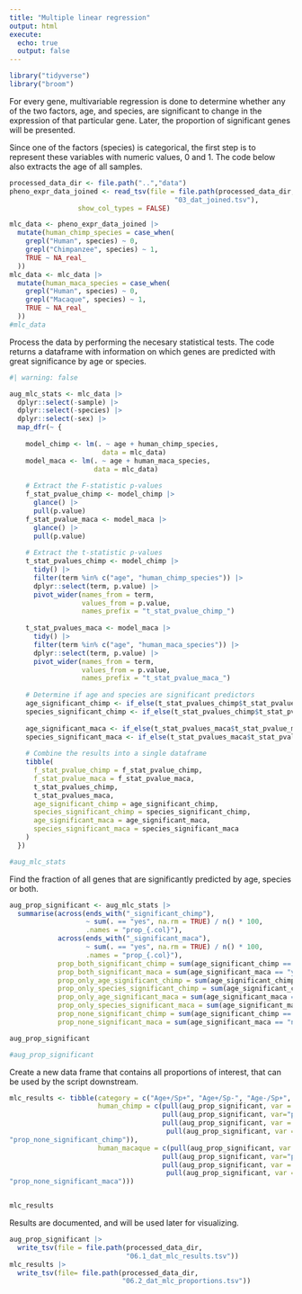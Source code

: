 ```yaml
---
title: "Multiple linear regression"
output: html
execute:
  echo: true
  output: false
---
```


```r
library("tidyverse")
library("broom")
```

For every gene, multivariable regression is done to determine whether any of the two factors, age, and species, are significant to change in the expression of that particular gene. Later, the proportion of significant genes will be presented.

Since one of the factors (species) is categorical, the first step is to represent these variables with numeric values, 0 and 1. The code below also extracts the age of all samples.

```r
processed_data_dir <- file.path("..","data")
pheno_expr_data_joined <- read_tsv(file = file.path(processed_data_dir,
                                         "03_dat_joined.tsv"),
                 show_col_types = FALSE)
```

```r
mlc_data <- pheno_expr_data_joined |> 
  mutate(human_chimp_species = case_when(
    grepl("Human", species) ~ 0,
    grepl("Chimpanzee", species) ~ 1,
    TRUE ~ NA_real_
  ))
mlc_data <- mlc_data |>
  mutate(human_maca_species = case_when(
    grepl("Human", species) ~ 0,
    grepl("Macaque", species) ~ 1,
    TRUE ~ NA_real_
  ))
#mlc_data
```

Process the data by performing the necesary statistical tests. The code returns a dataframe with information on which genes are predicted with great significance by age or species.

```r
#| warning: false

aug_mlc_stats <- mlc_data |>
  dplyr::select(-sample) |>
  dplyr::select(-species) |>
  dplyr::select(-sex) |>
  map_dfr(~ {
    
    model_chimp <- lm(. ~ age + human_chimp_species,
                       data = mlc_data)
    model_maca <- lm(. ~ age + human_maca_species,
                     data = mlc_data)
    
    # Extract the F-statistic p-values
    f_stat_pvalue_chimp <- model_chimp |>
      glance() |>
      pull(p.value)
    f_stat_pvalue_maca <- model_maca |>
      glance() |> 
      pull(p.value)
    
    # Extract the t-statistic p-values
    t_stat_pvalues_chimp <- model_chimp |>
      tidy() |>
      filter(term %in% c("age", "human_chimp_species")) |>
      dplyr::select(term, p.value) |>
      pivot_wider(names_from = term, 
                  values_from = p.value,
                  names_prefix = "t_stat_pvalue_chimp_")
    
    t_stat_pvalues_maca <- model_maca |>
      tidy() |>
      filter(term %in% c("age", "human_maca_species")) |>
      dplyr::select(term, p.value) |>
      pivot_wider(names_from = term,
                  values_from = p.value,
                  names_prefix = "t_stat_pvalue_maca_")
    
    # Determine if age and species are significant predictors
    age_significant_chimp <- if_else(t_stat_pvalues_chimp$t_stat_pvalue_chimp_age < 0.05, "yes", "no")
    species_significant_chimp <- if_else(t_stat_pvalues_chimp$t_stat_pvalue_chimp_human_chimp_species < 0.05, "yes", "no")
    
    age_significant_maca <- if_else(t_stat_pvalues_maca$t_stat_pvalue_maca_age < 0.05, "yes", "no")
    species_significant_maca <- if_else(t_stat_pvalues_maca$t_stat_pvalue_maca_human_maca_species < 0.05, "yes", "no")
    
    # Combine the results into a single dataframe
    tibble(
      f_stat_pvalue_chimp = f_stat_pvalue_chimp,
      f_stat_pvalue_maca = f_stat_pvalue_maca,
      t_stat_pvalues_chimp,
      t_stat_pvalues_maca,
      age_significant_chimp = age_significant_chimp,
      species_significant_chimp = species_significant_chimp,
      age_significant_maca = age_significant_maca,
      species_significant_maca = species_significant_maca
    )
  })

#aug_mlc_stats
```

Find the fraction of all genes that are significantly predicted by age, species or both.

```r
aug_prop_significant <- aug_mlc_stats |>
  summarise(across(ends_with("_significant_chimp"),
                   ~ sum(. == "yes", na.rm = TRUE) / n() * 100,
                   .names = "prop_{.col}"),
            across(ends_with("_significant_maca"),
                   ~ sum(. == "yes", na.rm = TRUE) / n() * 100,
                   .names = "prop_{.col}"),
            prop_both_significant_chimp = sum(age_significant_chimp == "yes" & species_significant_chimp == "yes", na.rm = TRUE) / n() * 100,
            prop_both_significant_maca = sum(age_significant_maca == "yes" & species_significant_maca == "yes", na.rm = TRUE) / n() * 100,
            prop_only_age_significant_chimp = sum(age_significant_chimp == "yes" & species_significant_chimp == "no", na.rm = TRUE) / n() * 100,
            prop_only_species_significant_chimp = sum(age_significant_chimp == "no" & species_significant_chimp == "yes", na.rm = TRUE) / n() * 100,
            prop_only_age_significant_maca = sum(age_significant_maca == "yes" & species_significant_maca == "no", na.rm = TRUE) / n() * 100,
            prop_only_species_significant_maca = sum(age_significant_maca == "no" & species_significant_maca == "yes", na.rm = TRUE) / n() * 100,
            prop_none_significant_chimp = sum(age_significant_chimp == "no" & species_significant_chimp == "no", na.rm = TRUE) / n() * 100,
            prop_none_significant_maca = sum(age_significant_maca == "no" & species_significant_maca == "no", na.rm = TRUE) / n() * 100)

aug_prop_significant

#aug_prop_significant
```

Create a new data frame that contains all proportions of interest, that can be used by the script downstream.

```r
mlc_results <- tibble(category = c("Age+/Sp+", "Age+/Sp-", "Age-/Sp+", "Age-/Sp-"),
                      human_chimp = c(pull(aug_prop_significant, var = "prop_both_significant_chimp"),
                                      pull(aug_prop_significant, var="prop_only_age_significant_chimp"),
                                      pull(aug_prop_significant, var = "prop_only_species_significant_chimp"),
                                       pull(aug_prop_significant, var = 
"prop_none_significant_chimp")),
                      human_macaque = c(pull(aug_prop_significant, var = "prop_both_significant_maca"),
                                      pull(aug_prop_significant, var="prop_only_age_significant_maca"),
                                      pull(aug_prop_significant, var = "prop_only_species_significant_maca"),
                                       pull(aug_prop_significant, var = 
"prop_none_significant_maca")))


mlc_results
```

Results are documented, and will be used later for visualizing.

```r
aug_prop_significant |>
  write_tsv(file = file.path(processed_data_dir,
                             "06.1_dat_mlc_results.tsv"))
mlc_results |> 
  write_tsv(file= file.path(processed_data_dir,
                            "06.2_dat_mlc_proportions.tsv"))
```

